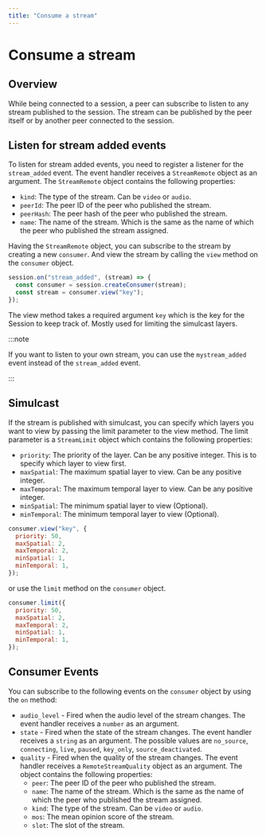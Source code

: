 ```yaml
---
title: "Consume a stream"
---
```


# Consume a stream

## Overview

While being connected to a session, a peer can subscribe to listen to any stream published to the session. The stream can be published by the peer itself or by another peer connected to the session.

## Listen for stream added events

To listen for stream added events, you need to register a listener for the `stream_added` event. The event handler receives a `StreamRemote` object as an argument.
The `StreamRemote` object contains the following properties:

- `kind`: The type of the stream. Can be `video` or `audio`.
- `peerId`: The peer ID of the peer who published the stream.
- `peerHash`: The peer hash of the peer who published the stream.
- `name`: The name of the stream. Which is the same as the name of which the peer who published the stream assigned.

Having the `StreamRemote` object, you can subscribe to the stream by creating a new `consumer`.
And view the stream by calling the `view` method on the `consumer` object.

```javascript
session.on("stream_added", (stream) => {
  const consumer = session.createConsumer(stream);
  const stream = consumer.view("key");
});
```

The view method takes a required argument `key` which is the key for the Session to keep track of. Mostly used for limiting the simulcast layers.

:::note

If you want to listen to your own stream, you can use the `mystream_added` event instead of the `stream_added` event.

:::

## Simulcast

If the stream is published with simulcast, you can specify which layers you want to view by passing the limit parameter to the view method.
The limit parameter is a `StreamLimit` object which contains the following properties:

- `priority`: The priority of the layer. Can be any positive integer. This is to specify which layer to view first.
- `maxSpatial`: The maximum spatial layer to view. Can be any positive integer.
- `maxTemporal`: The maximum temporal layer to view. Can be any positive integer.
- `minSpatial`: The minimum spatial layer to view (Optional).
- `minTemporal`: The minimum temporal layer to view (Optional).

```javascript
consumer.view("key", {
  priority: 50,
  maxSpatial: 2,
  maxTemporal: 2,
  minSpatial: 1,
  minTemporal: 1,
});
```

or use the `limit` method on the `consumer` object.

```javascript
consumer.limit({
  priority: 50,
  maxSpatial: 2,
  maxTemporal: 2,
  minSpatial: 1,
  minTemporal: 1,
});
```

## Consumer Events
You can subscribe to the following events on the `consumer` object by using the `on` method:

- `audio_level` - Fired when the audio level of the stream changes. The event handler receives a `number` as an argument.
- `state` - Fired when the state of the stream changes. The event handler receives a `string` as an argument. The possible values are `no_source`, `connecting`, `live`, `paused`, `key_only`, `source_deactivated`.
- `quality` - Fired when the quality of the stream changes. The event handler receives a `RemoteStreamQuality` object as an argument. The object contains the following properties:
  - `peer`: The peer ID of the peer who published the stream.
  - `name`: The name of the stream. Which is the same as the name of which the peer who published the stream assigned.
  - `kind`: The type of the stream. Can be `video` or `audio`.
  - `mos`: The mean opinion score of the stream.
  - `slot`: The slot of the stream.
